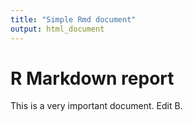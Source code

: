 ```yaml
---
title: "Simple Rmd document"
output: html_document
---
```


# R Markdown report

This is a very important document. Edit B.
